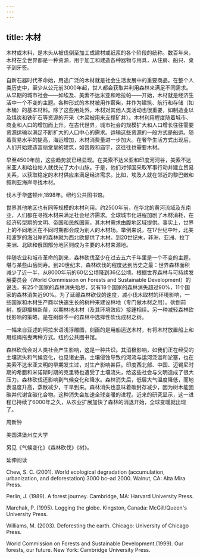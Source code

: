 ```yaml
---
---
---
```

title: 木材
---




木材或木料，是木头从被伐倒至加工成建材或纸浆的各个阶段的统称。数百年来，木材在全世界都是一种资源，用于加工和建造各种器物与用具，从住房、船只、桌子到牙签。

自新石器时代革命始，用途广泛的木材就是社会生活发展中的重要商品。在整个人类历史中，至少从公元前3000年起，世人都会获取并利用森林来满足不同需求。从早期的城市社会——如埃及、美索不达米亚和哈拉帕——开始，木材就是经济生活中一个不变的主题。各种形式的木材被用作薪柴，并作为建筑、航行和存储（如木桶）的基本材料。除了这些用处外，木材对其他人类活动也很重要，如制造业以及煤炭和铁矿石等资源的开采（木梁被用来支撑矿井）。木材利用程度随着城市、商业和人口的增加而上升。在古代世界，城市社会的规模扩大和人口增长往往需要资源运输以满足不断扩大的人口中心的需求。运输这些资源的一般方式是船运。随着贸易水平的提高，海运增加，木材消费量进一步加大。在奢华生活方式出现后，人们开始建造富丽堂皇的建筑，如宫殿和庙宇，这往往也需要木材。

早至4500年前，这些趋势就已经显现。在美索不达米亚和印度河河谷，美索不达米亚人和哈拉帕人就伐光了大小山脉。于是，他们对邻国采取军事行动并建立贸易关系，以获取稳定的木材供应来满足经济需求。比如，埃及人就在邻近的黎巴嫩和叙利亚海岸寻找木材。

伐木于华盛顿州,1898年。纽约公共图书馆。



世界其他地区也有同等规模的木材利用。约2500年前，在华北的黄河流域及东南亚，人们都在寻找木材来满足社会经济需求。全球城市化进程加剧了木材消耗，在经济转型期的文明、帝国和民族国家，其木材需求由腹地区域提供。事实上，世界上的不同地区在不同时期都会成为别人的木材场。举例来说，在17世纪中叶，北美和波罗的海沿岸的森林就为西北欧提供了木材。到20世纪末，非洲、亚洲、拉丁美洲、北欧和俄国部分地区则成为主要的木材来源地。

伴随农业和城市革命的到来，森林砍伐至少在过去五六千年里是一个不变的主题，堪与某些山岳同寿。到20世纪末，森林砍伐的程度达到历史之最：世界森林面积减少了近一半，从8000年前的60亿公顷降到36亿公顷。根据世界森林与可持续发展委员会（World Commission on Forests and Sustainable Development）的说法，有25个国家的森林消失殆尽，另有18个国家的森林消失超过90%，11个国家的森林消失近90%。为了延缓森林砍伐的速度，减小伐木取材的环境影响，一些国家和木材生产商以快速生长的树种来建设林地（专门做木材之用）。砍倒前树，旋即播植新苗，以期林地木材（及其环境效应）接踵相续。另一种减轻森林砍伐影响的策略，是在树龄不一的森林中选择性砍伐成材之树。

一幅来自亚述的阿拉米语浅浮雕图，刻画的是用船运送木材，有将木材放置船上和用缆绳拖曳两种方式。纽约公共图书馆。



森林砍伐会对人类社会产生影响，这是一种共识。其消极影响，如我们正在经受的土壤流失和气候变化，也见诸史册。土壤侵蚀导致的河流与运河泛滥和淤塞，也在美索不达米亚文明的早期发生过，对生产影响甚巨。印度西北部、中国、迈锡尼时期的希腊和米诺斯时期的克里特也遭受了土壤流失，给这些社会与文明造成了很大压力。森林砍伐还影响到气候变化和降水。森林消失后，低层大气温度降低，而地表温度升高，蒸散减少，干旱到来。森林消失也意味着碳封存减少，因为树木能固碳并代谢含碳化合物。这种消失会加速全球变暖的进程。近来的研究显示，这一进程已持续了6000年之久，从农业扩展加快了森林的消退开始，全球变暖就出现了。

周新钟

美国洪堡州立大学

另见《气候变化》《森林砍伐》《树》。





延伸阅读


Chew, S. C. (2001). World ecological degradation (accumulation, urbanization, and deforestation) 3000 bc–ad 2000. Walnut, CA: Alta Mira Press.

Perlin, J. (1989). A forest journey. Cambridge, MA: Harvard University Press.

Marchak, P. (1995). Logging the globe. Kingston, Canada: McGill/Queen's University Press.

Williams, M. (2003). Deforesting the earth. Chicago: University of Chicago Press.

World Commission on Forests and Sustainable Development.(1999). Our forests, our future. New York: Cambridge University Press.